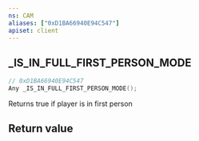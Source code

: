 ```yaml
---
ns: CAM
aliases: ["0xD1BA66940E94C547"]
apiset: client
---
```

## _IS_IN_FULL_FIRST_PERSON_MODE

```c
// 0xD1BA66940E94C547
Any _IS_IN_FULL_FIRST_PERSON_MODE();
```

Returns true if player is in first person


## Return value